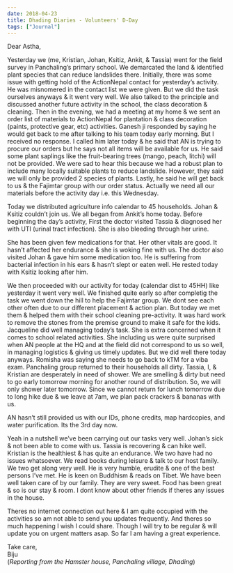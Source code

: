 ```yaml
---
date: 2018-04-23
title: Dhading Diaries - Volunteers' D-Day
tags: ["Journal"]
---
```


Dear Astha,

Yesterday we (me, Kristian, Johan, Ksitiz, Ankit, & Tassia) went for the field survey in Panchaling’s primary school. We demarcated the land & identified plant species that can reduce landslides there. Initially, there was some issue with getting hold of the ActionNepal contact for yesterday’s activity. He was misnomered in the contact list we were given. But we did the task ourselves anyways & it went very well. We also talked to the principle and discussed another future activity in the school, the class decoration & cleaning. Then in the evening, we had a meeting at my home & we sent an order list of materials to ActionNepal for plantation & class decoration (paints, protective gear, etc) activities. Ganesh ji responded by saying he would get back to me after talking to his team today early morning. But I received no response. I called him later today & he said that AN is trying to procure our orders but he says not all items will be available for us. He said some plant saplings like the fruit-bearing trees (mango, peach, litchi) will not be provided. We were sad to hear this because we had a robust plan to include many locally suitable plants to reduce landslide. However, they said we will only be provided 2 species of plants. Lastly, he said he will get back to us & the Fajimtar group with our order status. Actually we need all our materials before the activity day i.e. this Wednesday.

Today we distributed agriculture info calendar to 45 households. Johan & Ksitiz couldn’t join us. We all began from Ankit’s home today. Before beginning the day’s activity, First the doctor visited Tassia & diagnosed her with UTI (urinal tract infection). She is also bleeding through her urine.

She has been given few medications for that. Her other vitals are good. It hasn’t affected her endurance & she is woking fine with us. The doctor also visited Johan & gave him some medication too. He is suffering from bacterial infection in his ears & hasn’t slept or eaten well. He rested today with Ksitiz looking after him.

We then proceeded with our activity for today (calendar dist to 45HH) like yesterday it went very well. We finished quite early so after completig the task we went down the hill to help the Fajimtar group. We dont see each other often due to our different placement & action plan. But today we met them & helped them with their school cleaning pre-activity. It was hard work to remove the stones from the premise ground to make it safe for the kids. Jacqueline did well managing today’s task. She is extra concerned when it comes to school related activities. She including us were quite surprised when AN people at the HQ and at the field did not correspond to us so well, in managing logistics & giving us timely updates. But we did well there today anyways. Romisha was saying she needs to go back to kTM for a viba exam. Panchaling group returned to their households all dirty. Tassia, I, & Kristian are desperately in need of shower. We are smelling & dirty but need to go early tomorrow morning for another round of distribution. So, we will only shower later tomorrow. Since we cannot return for lunch tomorrow due to long hike due & we leave at 7am, we plan pack crackers & bananas with us.

AN hasn’t still provided us with our IDs, phone credits, map hardcopies, and water purification. Its the 3rd day now.

Yeah in a nutshell we’ve been carrying out our tasks very well. Johan’s sick & not been able to come with us. Tassia is recovering & can hike well. Kristian is the healthiest & has quite an endurance. We two have had no issues whatsoever. We read books during leisure & talk to our host family. We two get along very well. He is very humble, erudite & one of the best persons I’ve met. He is keen on Buddhism & reads on Tibet. We have been well taken care of by our family. They are very sweet. Food has been great & so is our stay & room. I dont know about other friends if theres any issues in the house.

Theres no internet connection out here & I am quite occupied with the activities so am not able to send you updates frequently. And theres so much happening I wish I could share. Though I will try to be regular & will update you on urgent matters asap. So far I am having a great experience.

Take care,  
Biju  
(_Reporting from the Hamster house, Panchaling village, Dhading_)
